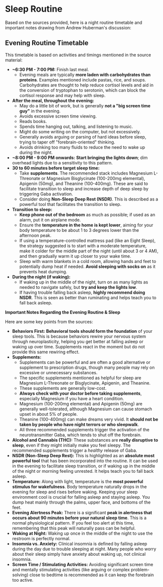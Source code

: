 # Sleep Routine

Based on the sources provided, here is a night routine timetable and important notes drawing from Andrew Huberman's discussion:

## Evening Routine Timetable

This timetable is based on activities and timings mentioned in the source material:

*   **~6:30 PM - 7:00 PM:** Finish last meal.
    *   Evening meals are typically **more laden with carbohydrates than proteins**. Examples mentioned include pastas, rice, and soups. Carbohydrates are thought to help reduce cortisol levels and aid in the conversion of tryptophan to serotonin, which can block the cortisol response and may help with sleep.
*   **After the meal, throughout the evening:**
    *   May do a little bit of work, but is generally **not a "big screen time guy"** in the evening.
    *   Avoids excessive screen time viewing.
    *   Reads books.
    *   Spends time hanging out, talking, and listening to music.
    *   Might do some writing on the computer, but not excessively.
    *   Generally avoids arguing or parsing of hard ideas before sleep, trying to taper off "forebrain-oriented" thinking.
    *   Avoids drinking too many fluids to reduce the need to wake up during the night.
*   **~8:00 PM - 9:00 PM onwards:** **Start bringing the lights down**; dim overhead lights due to a sensitivity to this pattern.
*   **30 to 60 minutes before target sleep time:**
    *   Take **supplements**. The recommended stack includes Magnesium L-Threonate or Magnesium Bisglycinate (100-200mg elemental), Apigenin (50mg), and Theanine (100-400mg). These are said to facilitate transition to sleep and increase depth of deep sleep by triggering Gaba activation.
    *   Consider doing **Non-Sleep Deep Rest (NSDR)**. This is described as a powerful tool that facilitates the transition to sleep.
*   **Transition to sleep:**
    *   **Keep phone out of the bedroom** as much as possible; if used as an alarm, put it on airplane mode.
    *   Ensure the **temperature in the home is kept lower**, aiming for your body temperature to be about 1 to 3 degrees lower than the afternoon peak.
    *   If using a temperature-controlled mattress pad (like an Eight Sleep), the strategy suggested is to start with a moderate temperature, make it colder for the middle part of the night (until about 3 or 4 AM), and then gradually warm it up closer to your wake time.
    *   Sleep with warm blankets in a cold room, allowing hands and feet to potentially dump heat if needed. **Avoid sleeping with socks on** as it prevents heat dumping.
*   **During the night (if waking):**
    *   If waking up in the middle of the night, turn on as many lights as needed to navigate safely, but **try and keep the lights low**.
    *   If having trouble falling back asleep, **highly recommend doing NSDR**. This is seen as better than ruminating and helps teach you to fall back asleep.

**Important Notes Regarding the Evening Routine & Sleep**

Here are some key points from the sources:

*   **Behaviors First:** **Behavioral tools should form the foundation** of your sleep tools. This is because behaviors rewire your nervous system through neuroplasticity, helping you get better at falling asleep or waking up over time. Supplements react in the moment but do not provide this same rewiring effect.
*   **Supplements:**
    *   Supplements can be powerful and are often a good alternative or supplement to prescription drugs, though many people may rely on excessive or unnecessary substances.
    *   The specific supplements mentioned as helpful for sleep are Magnesium L-Threonate or Bisglycinate, Apigenin, and Theanine.
    *   These supplements are generally low-cost.
    *   **Always check with your doctor before taking supplements**, especially Magnesium if you have a heart condition.
    *   Magnesium (100-200mg elemental) and Apigenin (50mg) are generally well-tolerated, although Magnesium can cause stomach upset in about 5% of people.
    *   Theanine (100-400mg) can make dreams very vivid. It **should not be taken by people who have night terrors or who sleepwalk**.
    *   All three recommended supplements trigger the activation of the neurotransmitter Gaba, which tends to shut off the forebrain.
*   **Alcohol and Cannabis (THC):** These substances are **really disruptive to sleep**, even if they might initially make you feel sleepy. The recommended supplements trigger a *healthy* release of Gaba.
*   **NSDR (Non-Sleep Deep Rest):** This is highlighted as an **absolute most powerful tool** that has been incorporated into the routine. It can be used in the evening to facilitate sleep transition, or if waking up in the middle of the night or morning feeling unrested. It helps teach you to fall back asleep.
*   **Temperature:** Along with light, temperature is the **most powerful stimulus for wakefulness**. Body temperature naturally drops in the evening for sleep and rises before waking. Keeping your sleep environment cool is crucial for falling asleep and staying asleep. You dump heat mainly through the palms, upper face, and bottoms of the feet.
*   **Evening Alertness Peak:** There is a significant **peak in alertness that occurs about 90 minutes before your natural sleep time**. This is a normal physiological pattern. If you feel too alert at this time, remembering that this peak will naturally pass can be helpful.
*   **Waking at Night:** Waking up once in the middle of the night to use the restroom is perfectly normal.
*   **Insomnia vs. Anxiety:** Clinical insomnia is defined by falling asleep during the day due to trouble sleeping at night. Many people who worry about their sleep simply have anxiety about waking up, not clinical insomnia.
*   **Screen Time / Stimulating Activities:** Avoiding significant screen time and mentally stimulating activities (like arguing or complex problem-solving) close to bedtime is recommended as it can keep the forebrain too active.
